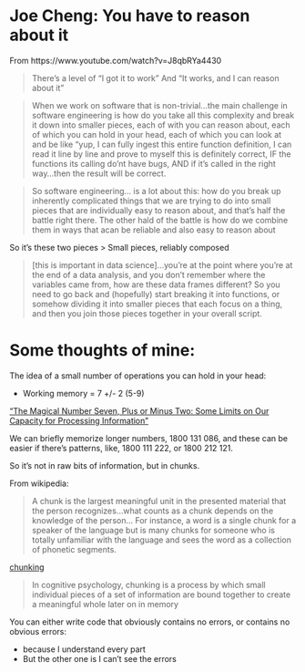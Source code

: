 # Joe Cheng: You have to reason about it

From https://www.youtube.com/watch?v=J8qbRYa4430

> There's a level of "I got it to work"
> And
> "It works, and I can reason about it"

> When we work on software that is non-trivial...the main challenge in software engineering is how do you take all this complexity and break it down into smaller pieces, each of with you can reason about, each of which you can hold in your head, each of which you can look at and be like "yup, I can fully ingest this entire function definition, I can read it line by line and prove to myself this is definitely correct, IF the functions its calling do'nt have bugs, AND if it's called in the right way...then the result will be correct.

> So software engineering... is a lot about this:
> how do you break up inherently complicated things that we are trying to do into small pieces that are individually easy to reason about, and that's half the battle right there.
> The other hald of the battle is how do we combine them in ways that acan be reliable and also easy to reason about

So it's these two pieces
> Small pieces, reliably composed

> [this is important in data science]...you're at the point where you're at the end of a data analysis, and you don't remember where the variables came from, how are these data frames different?
> So you need to go back and (hopefully) start breaking it into functions, or somehow dividing it into smaller pieces that each focus on a thing, and then you join those pieces together in your overall script.



# Some thoughts of mine:

The idea of a small number of operations you can hold in your head:

- Working memory = 7 +/- 2 (5-9)

["The Magical Number Seven, Plus or Minus Two: Some Limits on Our Capacity for Processing Information"](https://en.wikipedia.org/wiki/The_Magical_Number_Seven,_Plus_or_Minus_Two)

We can briefly memorize longer numbers, 1800 131 086, and these can be easier if there's patterns, like, 1800 111 222, or 1800 212 121.

So it's not in raw bits of information, but in chunks.


From wikipedia:

> A chunk is the largest meaningful unit in the presented material that the person recognizes...what counts as a chunk depends on the knowledge of the person... For instance, a word is a single chunk for a speaker of the language but is many chunks for someone who is totally unfamiliar with the language and sees the word as a collection of phonetic segments.

[chunking](https://en.wikipedia.org/wiki/Chunking_(psychology))

> In cognitive psychology, chunking is a process by which small individual pieces of a set of information are bound together to create a meaningful whole later on in memory

You can either write code that obviously contains no errors, or contains no obvious errors:

- because I understand every part
- But the other one is I can't see the errors

